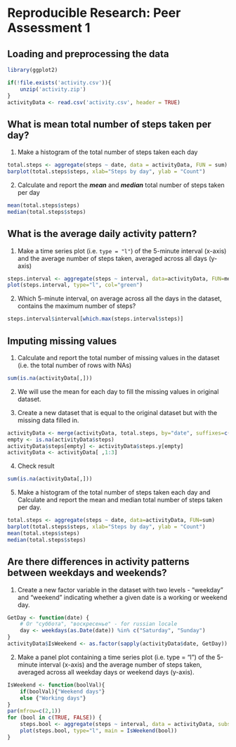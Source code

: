 # Reproducible Research: Peer Assessment 1

## Loading and preprocessing the data

```r
library(ggplot2)
```

```r
if(!file.exists('activity.csv')){
    unzip('activity.zip')
}
activityData <- read.csv('activity.csv', header = TRUE)
```

## What is mean total number of steps taken per day?

1. Make a histogram of the total number of steps taken each day
```r
total.steps <- aggregate(steps ~ date, data = activityData, FUN = sum)
barplot(total.steps$steps, xlab="Steps by day", ylab = "Count")
```

2. Calculate and report the ***mean*** and ***median*** total number of steps taken per day
```r
mean(total.steps$steps)
median(total.steps$steps)
```

## What is the average daily activity pattern?

1. Make a time series plot (i.e. `type = "l"`) of the 5-minute interval (x-axis) and the average number of steps taken, averaged across all days (y-axis)
```r
steps.interval <- aggregate(steps ~ interval, data=activityData, FUN=mean)
plot(steps.interval, type="l", col="green")
```

2. Which 5-minute interval, on average across all the days in the dataset, contains the maximum number of steps?
```r
steps.interval$interval[which.max(steps.interval$steps)]
```

## Imputing missing values

1. Calculate and report the total number of missing values in the dataset (i.e.  the total number of rows with NAs)
```r
sum(is.na(activityData[,]))
```

2. We will use the mean for each day to fill the missing values in original dataset.

3. Create a new dataset that is equal to the original dataset but with the  missing data filled in.
```r
activityData <- merge(activityData, total.steps, by="date", suffixes=c("",".y"))
empty <- is.na(activityData$steps)
activityData$steps[empty] <- activityData$steps.y[empty]
activityData <- activityData[ ,1:3]
```

4. Check result
```r
sum(is.na(activityData[,]))
```

5. Make a histogram of the total number of steps taken each day and Calculate 
and report the mean and median total number of steps taken per day. 
```r
total.steps <- aggregate(steps ~ date, data=activityData, FUN=sum)
barplot(total.steps$steps, xlab="Steps by day", ylab = "Count")
mean(total.steps$steps)
median(total.steps$steps)
```

## Are there differences in activity patterns between weekdays and weekends?

1. Create a new factor variable in the dataset with two levels - "weekday" and "weekend" indicating whether a given date is a working or weekend day.
```r
GetDay <- function(date) {
    # Or "суббота", "воскресенье" - for russian locale
    day <- weekdays(as.Date(date)) %in% c("Saturday", "Sunday") 
}
activityData$IsWeekend <- as.factor(sapply(activityData$date, GetDay))
```

2. Make a panel plot containing a time series plot (i.e. type = "l") of the 5-minute interval (x-axis) and the average number of steps taken, averaged  across all weekday days or weekend days (y-axis). 
```r
IsWeekend <- function(boolVal){
    if(boolVal){"Weekend days"}
    else {"Working days"}
}
par(mfrow=c(2,1))
for (bool in c(TRUE, FALSE)) {
    steps.bool <- aggregate(steps ~ interval, data = activityData, subset = activityData$IsWeekend == bool, FUN = mean)
    plot(steps.bool, type="l", main = IsWeekend(bool))
}
```